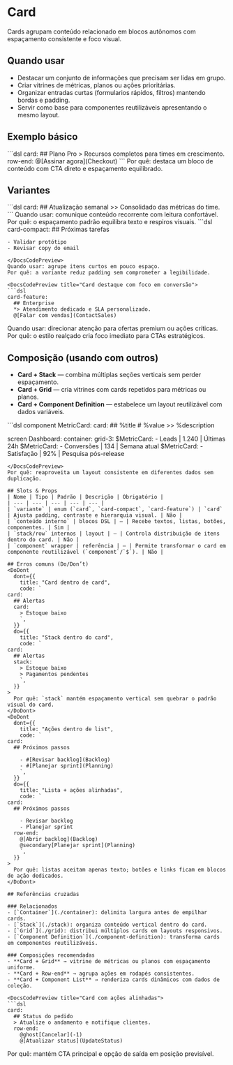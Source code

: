 # Card
Cards agrupam conteúdo relacionado em blocos autônomos com espaçamento consistente e foco visual.

## Quando usar
- Destacar um conjunto de informações que precisam ser lidas em grupo.
- Criar vitrines de métricas, planos ou ações prioritárias.
- Organizar entradas curtas (formularios rápidos, filtros) mantendo bordas e padding.
- Servir como base para componentes reutilizáveis apresentando o mesmo layout.

## Exemplo básico
<DocsCodePreview title="Card com informação e ação">
```dsl
card:
  ## Plano Pro
  > Recursos completos para times em crescimento.
  row-end:
    @[Assinar agora](Checkout)
```
</DocsCodePreview>
Por quê: destaca um bloco de conteúdo com CTA direto e espaçamento equilibrado.

## Variantes
<DocsCodePreview title="Card padrão para blocos gerais">
```dsl
card:
  ## Atualização semanal
  >> Consolidado das métricas do time.
```
</DocsCodePreview>
Quando usar: comunique conteúdo recorrente com leitura confortável.
Por quê: o espaçamento padrão equilibra texto e respiros visuais.

<DocsCodePreview title="Card compacto para listas densas">
```dsl
card-compact:
  ## Próximas tarefas
  
    - Validar protótipo
    - Revisar copy do email
```
</DocsCodePreview>
Quando usar: agrupe itens curtos em pouco espaço.
Por quê: a variante reduz padding sem comprometer a legibilidade.

<DocsCodePreview title="Card destaque com foco em conversão">
```dsl
card-feature:
  ## Enterprise
  *> Atendimento dedicado e SLA personalizado.
  @[Falar com vendas](ContactSales)
```
</DocsCodePreview>
Quando usar: direcionar atenção para ofertas premium ou ações críticas.
Por quê: o estilo realçado cria foco imediato para CTAs estratégicos.

## Composição (usando com outros)
- **Card + Stack** — combina múltiplas seções verticais sem perder espaçamento.
- **Card + Grid** — cria vitrines com cards repetidos para métricas ou planos.
- **Card + Component Definition** — estabelece um layout reutilizável com dados variáveis.

<DocsCodePreview title="Grid de cards reutilizáveis">
```dsl
component MetricCard:
  card:
    ## %title
    # %value
    >> %description

screen Dashboard:
  container:
    grid-3:
      $MetricCard:
        - Leads | 1.240 | Últimas 24h
      $MetricCard:
        - Conversões | 134 | Semana atual
      $MetricCard:
        - Satisfação | 92% | Pesquisa pós-release
```
</DocsCodePreview>
Por quê: reaproveita um layout consistente em diferentes dados sem duplicação.

## Slots & Props
| Nome | Tipo | Padrão | Descrição | Obrigatório |
| --- | --- | --- | --- | --- |
| `variante` | enum (`card`, `card-compact`, `card-feature`) | `card` | Ajusta padding, contraste e hierarquia visual. | Não |
| `conteúdo interno` | blocos DSL | — | Recebe textos, listas, botões, componentes. | Sim |
| `stack/row` internos | layout | — | Controla distribuição de itens dentro do card. | Não |
| `component` wrapper | referência | — | Permite transformar o card em componente reutilizável (`component`/`$`). | Não |

## Erros comuns (Do/Don’t)
<DoDont
  dont={{
    title: "Card dentro de card",
    code: `
card:
  ## Alertas
  card:
    > Estoque baixo
    `,
  }}
  do={{
    title: "Stack dentro do card",
    code: `
card:
  ## Alertas
  stack:
    > Estoque baixo
    > Pagamentos pendentes
    `,
  }}
>
  Por quê: `stack` mantém espaçamento vertical sem quebrar o padrão visual do card.
</DoDont>
<DoDont
  dont={{
    title: "Ações dentro de list",
    code: `
card:
  ## Próximos passos
  
    - #[Revisar backlog](Backlog)
    - #[Planejar sprint](Planning)
    `,
  }}
  do={{
    title: "Lista + ações alinhadas",
    code: `
card:
  ## Próximos passos
  
    - Revisar backlog
    - Planejar sprint
  row-end:
    @[Abrir backlog](Backlog)
    @secondary[Planejar sprint](Planning)
    `,
  }}
>
  Por quê: listas aceitam apenas texto; botões e links ficam em blocos de ação dedicados.
</DoDont>

## Referências cruzadas

### Relacionados
- [`Container`](./container): delimita largura antes de empilhar cards.
- [`Stack`](./stack): organiza conteúdo vertical dentro do card.
- [`Grid`](./grid): distribui múltiplos cards em layouts responsivos.
- [`Component Definition`](./component-definition): transforma cards em componentes reutilizáveis.

### Composições recomendadas
- **Card + Grid** → vitrine de métricas ou planos com espaçamento uniforme.
- **Card + Row-end** → agrupa ações em rodapés consistentes.
- **Card + Component List** → renderiza cards dinâmicos com dados de coleção.

<DocsCodePreview title="Card com ações alinhadas">
```dsl
card:
  ## Status do pedido
  > Atualize o andamento e notifique clientes.
  row-end:
    @ghost[Cancelar](-1)
    @[Atualizar status](UpdateStatus)
```
</DocsCodePreview>
Por quê: mantém CTA principal e opção de saída em posição previsível.
